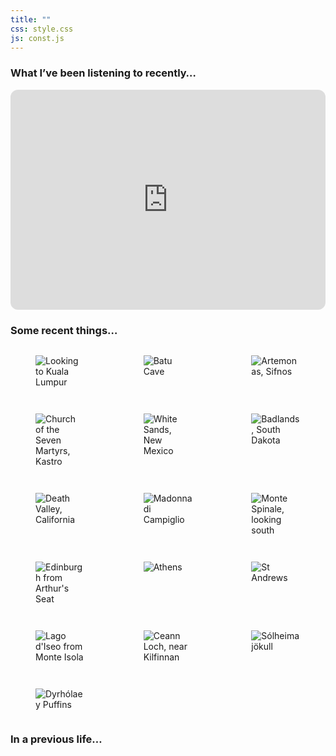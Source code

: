 ```yaml
---
title: ""
css: style.css
js: const.js
---
```



### What I've been listening to recently...

<iframe data-testid="embed-iframe" style="border-radius:12px" src="https://open.spotify.com/embed/playlist/0fvFJfKA66JzTElqjDnBf1?utm_source=generator" width="100%" height="352" frameBorder="0" allowfullscreen="" allow="autoplay; clipboard-write; encrypted-media; fullscreen; picture-in-picture" loading="lazy"></iframe>


### Some recent things...

::: {style="display: grid; grid-template-columns: repeat(auto-fill, minmax(150px, 1fr)); grid-gap: 1em;"}

<figure class="lightbox-item">
  <img src="files/images/gallery/malaysia_1.jpeg" alt="Looking to Kuala Lumpur" class="gallery-image" data-caption="Looking to Kuala Lumpur">
</figure>

<figure class="lightbox-item">
  <img src="files/images/gallery/malaysia_2.jpeg" alt="Batu Cave" class="gallery-image" data-caption="Batu Cave">
</figure>

<figure class="lightbox-item">
  <img src="files/images/gallery/sif_1.jpeg" alt="Artemonas, Sifnos" class="gallery-image" data-caption="Artemonas, Sifnos">
</figure>

<figure class="lightbox-item">
  <img src="files/images/gallery/sif_2.jpeg" alt="Church of the Seven Martyrs, Kastro" class="gallery-image" data-caption="Church of the Seven Martyrs, Kastro">
</figure>

<figure class="lightbox-item">
  <img src="files/images/gallery/white_sands.jpeg" alt="White Sands, New Mexico" class="gallery-image" data-caption="White Sands, New Mexico">
</figure>

<figure class="lightbox-item">
  <img src="files/images/gallery/badlands.jpeg" alt="Badlands, South Dakota" class="gallery-image" data-caption="Badlands, South Dakota">
</figure>

<figure class="lightbox-item">
  <img src="files/images/gallery/death_valley.jpeg" alt="Death Valley, California" class="gallery-image" data-caption="Death Valley, California">
</figure>

<figure class="lightbox-item">
  <img src="files/images/gallery/madon1.jpeg" alt="Madonna di Campiglio" class="gallery-image" data-caption="Madonna di Campiglio">
</figure>

<figure class="lightbox-item">
  <img src="files/images/gallery/madon2.jpeg" alt="Monte Spinale, looking south" class="gallery-image" data-caption="Monte Spinale, looking south">
</figure>

<figure class="lightbox-item">
  <img src="files/images/gallery/edi3.jpeg" alt="Edinburgh from Arthur's Seat" class="gallery-image" data-caption="Edinburgh from Arthur's Seat">
</figure>

<figure class="lightbox-item">
  <img src="files/images/gallery/athens.jpeg" alt="Athens" class="gallery-image" data-caption="Athens">
</figure>

<figure class="lightbox-item">
  <img src="files/images/gallery/st.jpeg" alt="St Andrews" class="gallery-image" data-caption="St Andrews">
</figure>

<figure class="lightbox-item">
  <img src="files/images/gallery/isola.jpeg" alt="Lago d'Iseo from Monte Isola" class="gallery-image" data-caption="Lago d'Iseo from Monte Isola">
</figure>

<figure class="lightbox-item">
  <img src="files/images/gallery/loch.jpeg" alt="Ceann Loch, near Kilfinnan" class="gallery-image" data-caption="Ceann Loch, near Kilfinnan">
</figure>


<figure class="lightbox-item">
  <img src="files/images/gallery/Sólheimajökull.jpeg" alt="Sólheimajökull" class="gallery-image" data-caption="Sólheimajökull">
</figure>

<figure class="lightbox-item">
  <img src="files/images/gallery/puff2.jpeg" alt="Dyrhólaey Puffins" class="gallery-image" data-caption="Dyrhólaey Puffins">
</figure>

:::


### In a previous life...

::: {style="display: grid; grid-template-columns: repeat(auto-fill, minmax(150px, 1fr)); grid-gap: 1em;"}

<figure class="lightbox-item">
  <img src="files/images/gallery/L1.jpeg" alt="" class="gallery-image" data-caption="">
</figure>

::: {style="display: flex; flex-direction: column; gap: 0em;"}
<figure class="lightbox-item">
  <img src="files/images/gallery/L2.jpeg" alt="" class="gallery-image" data-caption="">
</figure>

<figure class="lightbox-item">
  <img src="files/images/gallery/L3.jpeg" alt="" class="gallery-image" data-caption="">
</figure>
:::

:::